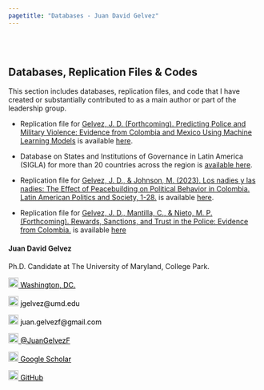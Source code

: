 ```yaml
---
pagetitle: "Databases - Juan David Gelvez"
---
```



<br>  </br> <!--- Agrega lineas en blanco --->

<!------------- Panel de la izquierda ------------->
<div class="col-sm-9">


<!--- Work in progress --->

## Databases, Replication Files & Codes

This section includes databases, replication files, and code that I have created or substantially contributed to as a main author or part of the leadership group.

* Replication file for [Gelvez, J. D. (Forthcoming). Predicting Police and Military Violence: Evidence from Colombia and Mexico Using Machine Learning Models](https://papers.ssrn.com/sol3/papers.cfm?abstract_id=4852498) is available [here](https://dataverse.harvard.edu/dataset.xhtml?persistentId=doi%3A10.7910%2FDVN%2FGBZJ9O&version=DRAFT). 


* Database on States and Institutions of Governance in Latin America (SIGLA) for more than 20 countries across the region is [available here](https://sigla.georgetown.domains/gateway/).

* Replication file for [Gelvez, J. D., & Johnson, M. (2023). Los nadies y las nadies: The Effect of Peacebuilding on Political Behavior in Colombia. Latin American Politics and Society, 1-28.](https://www.cambridge.org/core/journals/latin-american-politics-and-society/article/los-nadies-y-las-nadies-the-effect-of-peacebuilding-on-political-behavior-in-colombia/055EF9BF86DFA9C71BF96B437E1557D0?utm_source=hootsuite&utm_medium=twitter&utm_campaign=LAP_Nov23) is available [here](https://github.com/juangelvezf/The-Nobodies). 

* Replication file for [Gelvez, J. D., Mantilla, C., & Nieto, M. P. (Forthcoming). Rewards, Sanctions, and Trust in the Police: Evidence from Colombia.](https://osf.io/aebxy/) is available [here](https://osf.io/v78zb/)

  

</div>
<!------------- Panel de la izquierda ------------->


<!------------- Panel de la derecha ------------->
<div class="col-sm-3">

#### Juan David Gelvez

Ph.D. Candidate at The University of Maryland, College Park.

<!-- Location -->
<a href="https://www.google.com/maps/place/Washington+D.+C.,+Distrito+de+Columbia/@38.8938672,-77.0846157,12z/data=!3m1!4b1!4m5!3m4!1s0x89b7c6de5af6e45b:0xc2524522d4885d2a!8m2!3d38.9071923!4d-77.0368707" style="color:black;"> <img alt="Qries" src="./images/location.png" width="20" height="20">  Washington, DC.</a>

<!-- Correo -->
<p style="color:black"><img alt="Qries" src="./images/correo.png" width="20" height="20"> jgelvez@umd.edu </img></p>

<!-- Correo -->
<p style="color:black"><img alt="Qries" src="./images/correo.png" width="20" height="20"> juan.gelvezf@gmail.com </img></p>

<!-- Twitter -->
 <a href="https://twitter.com/JuanGelvezF" style="color:black;"> <img alt="Qries" src="./images/twitter.jpg" width="20" height="20">  @JuanGelvezF</a> 

<!-- Google Scholar -->
<a href="https://scholar.google.com/citations?user=U9OqP_4AAAAJ&hl=en" style="color:black;"> <img alt="Qries" src="./images/google_scholar.png" width="20" height="20">  Google Scholar </a>


<!-- GitHub -->
<a href="https://github.com/juangelvezf" style="color:black;"> <img alt="Qries" src="./images/github.png" width="20" height="20">  GitHub</a>

</div>
<!------------- Panel de la derecha ------------->



<br>  </br> <!--- Agrega lineas en blanco --->